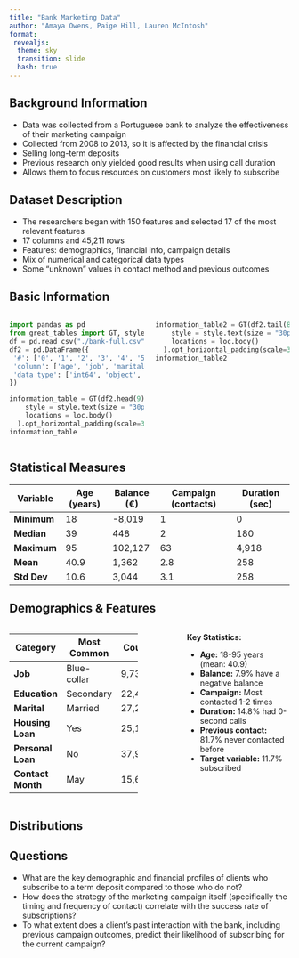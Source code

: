 ---
title: "Bank Marketing Data"
author: "Amaya Owens, Paige Hill, Lauren McIntosh"
format: 
 revealjs:
  theme: sky
  transition: slide
  hash: true
---
## Background Information
* Data was collected from a Portuguese bank to analyze the effectiveness of their marketing campaign
* Collected from 2008 to 2013, so it is affected by the financial crisis
* Selling long-term deposits
* Previous research only yielded good results when using call duration
* Allows them to focus resources on customers most likely to subscribe


## Dataset Description
* The researchers began with 150 features and selected 17 of the most relevant features
* 17 columns and 45,211 rows
* Features: demographics, financial info, campaign details
* Mix of numerical and categorical data types
* Some "unknown" values in contact method and previous outcomes

## Basic Information
:::: {.columns}
::: {.column width="50%"}
```{python}
import pandas as pd
from great_tables import GT, style, loc
df = pd.read_csv("./bank-full.csv", sep=';')
df2 = pd.DataFrame({
 '#': ['0', '1', '2', '3', '4', '5','6','7','8','9','10','11','12','13','14','15','16'],
 'column': ['age', 'job', 'marital', 'education', 'default', 'balance', 'housing', 'loan', 'contact', 'day', 'month', 'duration', 'campaign', 'pdays', 'previous', 'poutcome', 'y'], 
 'data type': ['int64', 'object', 'object', 'object', 'object','int64', 'object','object','object', 'int64', 'object', 'int64','int64','int64','int64','object', 'object'] 
})

information_table = GT(df2.head(9)).tab_style(
    style = style.text(size = "30px"),
    locations = loc.body()
  ).opt_horizontal_padding(scale=3)
information_table
```
:::

::: {.column width="50%"}
```{python}
information_table2 = GT(df2.tail(8)).tab_style(
    style = style.text(size = "30px"),
    locations = loc.body()
  ).opt_horizontal_padding(scale=3)
information_table2

```
:::
::::

## Statistical Measures 
| Variable | Age (years) | Balance (€) | Campaign (contacts) | Duration (sec) |
|----------|-------------|-------------|---------------------|----------------|
| **Minimum** | 18 | -8,019 | 1 | 0 |
| **Median** | 39 | 448 | 2 | 180 |
| **Maximum** | 95 | 102,127 | 63 | 4,918 |
| **Mean** | 40.9 | 1,362 | 2.8 | 258 |
| **Std Dev** | 10.6 | 3,044 | 3.1 | 258 |

## Demographics & Features {.smaller}
:::: {.columns}
::: {.column width="50%"}

| Category | Most Common | Count | % Total |
|----------|-------------|-------|---------|
| **Job** | Blue-collar | 9,732 | 21.5% |
| **Education** | Secondary | 22,472 | 49.7% |
| **Marital** | Married | 27,214 | 60.2% |
| **Housing Loan** | Yes | 25,130 | 55.6% |
| **Personal Loan** | No | 37,967 | 84.0% |
| **Contact Month** | May | 15,629 | 34.6% |

:::
:::{.column width="10%"}
:::

::: {.column width="40%" .smaller}
**Key Statistics:**

* **Age:** 18-95 years (mean: 40.9)
* **Balance:** 7.9% have a negative balance
* **Campaign:** Most contacted 1-2 times
* **Duration:** 14.8% had 0-second calls
* **Previous contact:** 81.7% never contacted before
* **Target variable:** 11.7% subscribed 

:::
::::

## Distributions

## Questions
* What are the key demographic and financial profiles of clients who subscribe to a term deposit compared to those who do not?
* How does the strategy of the marketing campaign itself (specifically the timing and frequency of contact) correlate with the success rate of subscriptions?
* To what extent does a client's past interaction with the bank, including previous campaign outcomes, predict their likelihood of subscribing for the current campaign?